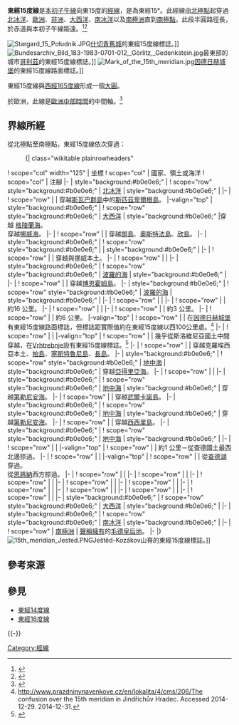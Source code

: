 {{Location map-line|lon=15}}
{{kml}}

'''東經15度線'''是[[本初子午線|本初子午線]]向東15度的[[經線|經線]]，是為東經15°。此經線由[[北極點|北極點]]起穿過[[北冰洋|北冰洋]]、[[歐洲|歐洲]]、[[非洲|非洲]]、[[大西洋|大西洋]]、[[南冰洋|南冰洋]]以及[[南極洲|南極洲]]直到[[南極點|南極點]]。此段半圓路徑長{{convert|20003.932|km}}，於赤道與本初子午線距{{convert|1670|km}}遠。<ref name="noaa">{{cite web
 | url     = http://www.ngs.noaa.gov/PUBS_LIB/inverse.pdf
 | title     = Direct and Inverse Solutions of Geodesics on the Ellipsoid with application of nested equation
 | author     = T. Vincenty
 | date     = April 1975
 | accessdate     = 2017-05-18
 | archive-date     = 2013-01-28
 | archive-url     = https://www.webcitation.org/6DzvSBPa5?url=http://www.ngs.noaa.gov/PUBS_LIB/inverse.pdf
 | dead-url     = no
 }}</ref><ref name="latlon">{{cite web
 | url = http://www.movable-type.co.uk/scripts/latlong-vincenty.html
 | title = Vincenty formula for distance between two Latitude/Longitude points
 | website = Movable type scripts
 | accessdate = 17 May 2017
 | archive-date = 2013-01-28
 | archive-url = https://www.webcitation.org/6DzvScM3g?url=http://www.movable-type.co.uk/scripts/latlong-vincenty.html
 | dead-url = no
 }}</ref>

[[File:Stargard_15_Południk.JPG|thumb]][[什切青舊城|什切青舊城]]的東經15度線標誌。]]
[[File:Bundesarchiv_Bild_183-1983-0701-012,_Görlitz,_Gedenkstein.jpg|thumbnail]]最東部的城市[[哥利茲|哥利茲]]的東經15度線標誌。]]
[[File:Mark_of_the_15th_meridian.jpg|thumb]][[因德日赫城堡|因德日赫城堡]]的東經15度線路面標誌。]]

東經15度線與[[西經165度線|西經165度線]]形成一個[[大圓|大圓]]。

於歐洲，此線是[[歐洲中部時間|歐洲中部時間]]的中間軸。<ref>{{cite web |url=http://www.staypoland.com/about_stargard.htm |title=Stargard Szczecinski |publisher=StayPoland.com |accessdate=2009-08-31 |archiveurl=https://www.webcitation.org/5jWKQb3YA?url=http://www.staypoland.com/about_stargard.htm |archivedate=2009-09-03 |deadurl=no }}</ref>

==界線所經==
從北極點至南極點，東經15度線依次穿過：

:{| class="wikitable plainrowheaders"
! scope="col" width="125" | 坐標
! scope="col" | 國家、領土或海洋
! scope="col" | 注腳
|-
| style="background:#b0e0e6;" | {{Coord|90|0|N|15|0|E|type:waterbody|name=Arctic Ocean}}
! scope="row" style="background:#b0e0e6;" | [[北冰洋|北冰洋]]
| style="background:#b0e0e6;" |
|-
| {{Coord|79|42|N|15|0|E|type:country|name=Norway}}
! scope="row" | {{NOR}}
| 穿越[[斯瓦巴群島|斯瓦巴群島]]中的[[斯匹茲卑爾根島|斯匹茲卑爾根島]]。
|-valign="top"
| style="background:#b0e0e6;" | {{Coord|79|8|N|15|0|E|type:waterbody|name=Atlantic Ocean}}
! scope="row" style="background:#b0e0e6;" | [[大西洋|大西洋]]
| style="background:#b0e0e6;" |穿越 [[格陵蘭海|格陵蘭海]]。<br/> 穿越[[挪威海|挪威海]]。
|-
| {{Coord|68|51|N|15|0|E|type:country|name=Norway}}
! scope="row" | {{NOR}}
| 穿越[[朗島|朗島]]、[[奧斯特法島|奧斯特法島]]、[[欣島|欣島]]。
|-
| style="background:#b0e0e6;" | {{Coord|68|16|N|15|0|E|type:waterbody|name=Vestfjord}}
! scope="row" style="background:#b0e0e6;" | {{le|韋斯特峽灣|Vestfjorden (Norway)}}
| style="background:#b0e0e6;" |
|-
| {{Coord|67|59|N|15|0|E|type:country|name=Norway}}
! scope="row" | {{NOR}}
| 穿越{{le|英格雷雅島|Engeløya}}與挪威本土。
|-
| {{Coord|66|9|N|15|0|E|type:country|name=Sweden}}
! scope="row" | {{SWE}}
|
|-
| style="background:#b0e0e6;" | {{Coord|56|9|N|15|0|E|type:waterbody|name=Baltic Sea}}
! scope="row" style="background:#b0e0e6;" | [[波羅的海|波羅的海]]
| style="background:#b0e0e6;" |
|-
| {{Coord|55|11|N|15|0|E|type:country|name=Denmark}}
! scope="row" | {{DNK}}
| 穿越[[博恩霍姆島|博恩霍姆島]]。
|-
| style="background:#b0e0e6;" | {{Coord|55|0|N|15|0|E|type:waterbody|name=Baltic Sea}}
! scope="row" style="background:#b0e0e6;" | [[波羅的海|波羅的海]]
| style="background:#b0e0e6;" |
|-
| {{Coord|54|5|N|15|0|E|type:country|name=Poland}}
! scope="row" | {{POL}}
|
|-
| {{Coord|51|19|N|15|0|E|type:country|name=Germany}}
! scope="row" | {{DEU}}
| 約16 公里。
|-
| {{Coord|51|10|N|15|0|E|type:country|name=Poland}}
! scope="row" | {{POL}}
|
|-
| {{Coord|51|1|N|15|0|E|type:country|name=Czech Republic}}
! scope="row" | {{CZE}}
| 約3 公里。
|-
| {{Coord|50|59|N|15|0|E|type:country|name=Poland}}
! scope="row" | {{POL}}
| 約6 公里。
|-valign="top"
| {{Coord|50|56|N|15|0|E|type:country|name=Czech Republic}}
! scope="row" | {{CZE}}
| 在[[因德日赫城堡|因德日赫城堡]]有東經15度線路面標誌，但標誌距實際值約在東經15度線以西100公里處。<ref>http://www.prazdninynavenkove.cz/en/lokalita/4/cms/206/The confusion over the 15th meridian in Jindřichův Hradec. Accessed 2014-12-29. 2014-12-31.</ref>
|-
| {{Coord|49|1|N|15|0|E|type:country|name=Austria}}
! scope="row" | {{AUT}}
|
|-valign="top"
| {{Coord|46|37|N|15|0|E|type:country|name=Slovenia}}
! scope="row" | {{SVN}}
| 幾乎從斯洛維尼亞國土中間穿越，在[[Vrhtrebnje|Vrhtrebnje]]設有東經15度線標誌。<ref>{{cite news |url=http://www.geodetski-vestnik.com/49/4/gv49-4_637-638.pdf |title=O pomenu meridiana 15° vzhodno od Greenwicha |trans_title=About the Significance of the 15th Degree to the East of Greenwich Meridian |language=sl |first=Marjan |last=Jenko |year=2005 |journal=Geodetski vestnik |volume=49 |issue=4 |pages=637–638 |accessdate=5 January 2010 |archive-date=2017-10-14 |archive-url=https://web.archive.org/web/20171014100107/http://www.geodetski-vestnik.com/49/4/gv49-4_637-638.pdf |dead-url=no }}</ref>
|-
| {{Coord|45|30|N|15|0|E|type:country|name=Croatia}}
! scope="row" | {{HRV}}
| 穿越克羅埃西亞本土、[[帕島|帕島]]、[[塞斯特魯尼島|塞斯特魯尼島]]、[[長島_(克羅埃西亞)|長島]]。
|-
| style="background:#b0e0e6;" | {{Coord|44|2|N|15|0|E|type:waterbody|name=Mediterranean Sea}}
! scope="row" style="background:#b0e0e6;" | [[地中海|地中海]]
| style="background:#b0e0e6;" | 穿越[[亞得里亞海|亞得里亞海]]。
|-
| {{Coord|42|0|N|15|0|E|type:country|name=Italy}}
! scope="row" | {{ITA}}
|
|-
| style="background:#b0e0e6;" | {{Coord|40|12|N|15|0|E|type:waterbody|name=Mediterranean Sea}}
! scope="row" style="background:#b0e0e6;" | [[地中海|地中海]]
| style="background:#b0e0e6;" | 穿越[[第勒尼安海|第勒尼安海]]。
|-
| {{Coord|38|23|N|15|0|E|type:country|name=Italy}}
! scope="row" | {{ITA}}
| 穿越[[武爾卡諾島|武爾卡諾島]]。
|-
| style="background:#b0e0e6;" | {{Coord|38|22|N|15|0|E|type:waterbody|name=Mediterranean Sea}}
! scope="row" style="background:#b0e0e6;" | [[地中海|地中海]]
| style="background:#b0e0e6;" | 穿越[[第勒尼安海|第勒尼安海]]。
|-
| {{Coord|38|9|N|15|0|E|type:country|name=Italy}}
! scope="row" | {{ITA}}
| 穿越[[西西里島|西西里島]]。
|-
| style="background:#b0e0e6;" | {{Coord|36|42|N|15|0|E|type:waterbody|name=Mediterranean Sea}}
! scope="row" style="background:#b0e0e6;" | [[地中海|地中海]]
| style="background:#b0e0e6;" |
|-
| {{Coord|32|25|N|15|0|E|type:country|name=Libya}}
! scope="row" | {{LBY}}
|
|-valign="top"
| {{Coord|23|0|N|15|0|E|type:country|name=Chad}}
! scope="row" | {{TCD}}
| 約1 公里－從查德國土最西北邊掠過。
|-
| {{Coord|22|59|N|15|0|E|type:country|name=Niger}}
! scope="row" | {{NER}}
|
|-valign="top"
| {{Coord|16|22|N|15|0|E|type:country|name=Chad}}
! scope="row" | {{TCD}}
| 從[[查德湖|查德湖]]穿過。<br/>從[[恩將納|恩將納]]西方掠過。
|-
| {{Coord|12|7|N|15|0|E|type:country|name=Cameroon}}
! scope="row" | {{CMR}}
|
|-
| {{Coord|10|0|N|15|0|E|type:country|name=Chad}}
! scope="row" | {{TCD}}
|
|-
| {{Coord|8|41|N|15|0|E|type:country|name=Cameroon}}
! scope="row" | {{CMR}}
|
|-
| {{Coord|6|45|N|15|0|E|type:country|name=Central African Republic}}
! scope="row" | {{CAF}}
|
|-
| {{Coord|4|25|N|15|0|E|type:country|name=Cameroon}}
! scope="row" | {{CMR}}
|
|-
| {{Coord|2|1|N|15|0|E|type:country|name=Republic of the Congo}}
! scope="row" | {{COG}}
|
|-
| {{Coord|4|35|S|15|0|E|type:country|name=Democratic Republic of the Congo}}
! scope="row" | {{COD}}
|
|-
| {{Coord|5|52|S|15|0|E|type:country|name=Angola}}
! scope="row" | {{ANG}}
|
|-
| {{Coord|17|23|S|15|0|E|type:country|name=Namibia}}
! scope="row" | {{NAM}}
|
|-
| style="background:#b0e0e6;" | {{Coord|23|21|S|15|0|E|type:waterbody|name=Atlantic Ocean}}
! scope="row" style="background:#b0e0e6;" | [[大西洋|大西洋]]
| style="background:#b0e0e6;" |
|-
| style="background:#b0e0e6;" | {{Coord|60|0|S|15|0|E|type:waterbody|name=Southern Ocean}}
! scope="row" style="background:#b0e0e6;" | [[南冰洋|南冰洋]]
| style="background:#b0e0e6;" |
|-
| {{Coord|69|15|S|15|0|E|type:country|name=Antarctica}}
! scope="row" | [[南極洲|南極洲]]
| {{NOR}}[[南極領地|聲稱擁有]]的[[毛德皇后地|毛德皇后地]]。
|-
|}
[[File:15th_meridian_Jested.PNG|thumb]]Ještěd-Kozákov山脊的東經15度線標誌。]]

==參考來源==
{{reflist}}

==參見==
*[[東經14度線|東經14度線]]
*[[東經16度線|東經16度線]]
{{-}}
{{geographical coordinates|state=collapsed}}

[[Category:經線|Category:經線]]